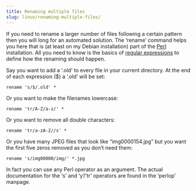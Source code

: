 ```yaml
---
title: Renaming multiple files
slug: linux/renaming-multiple-files/
---
```


If you need to rename a larger number of files following a certain pattern then you will long for an automated solution. The ‘rename’ command helps you here that is (at least on my Debian installation) part of the [Perl](http://www.perl.org/) installation. All you need to know is the basics of [regular expressions](http://www.regular-expressions.info/) to define how the renaming should happen.

Say you want to add a ‘.old’ to every file in your current directory. At the end of each expression ($) a ‘.old’ will be set:
```
rename 's/$/.old' *
```
Or you want to make the filenames lowercase:
```
rename 'tr/A-Z/a-z/' *
```
Or you want to remove all double characters:
```
rename 'tr/a-zA-Z//s' *
```
Or you have many JPEG files that look like “img0000154.jpg” but you want the first five zeros removed as you don’t need them:
```
rename 's/img00000/img/' *.jpg
```
In fact you can use any Perl operator as an argument. The actual documentation for the ‘s’ and ‘y’/’tr’ operators are found in the ‘perlop’ manpage.